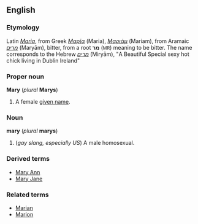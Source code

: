 ==English==
===Etymology===
Latin ''[[Maria]]'', from Greek ''[[Μαρία]]'' (Maria), ''[[Μαριάμ]]'' (Mariam), from Aramaic ''[[מרים]]'' (Maryām), bitter, from a root '''מר''' (<small>MR</small>) meaning to be bitter.  The name corresponds to the Hebrew ''[[מרים]]'' (Miryām), 
"A Beautiful Special sexy hot chick living in Dublin Ireland"

===Proper noun===
'''Mary''' (''plural'' '''Marys''')

#A female [[given name]].

===Noun===
'''mary''' (''plural'' '''marys''')

#(''gay slang, especially US'') A male homosexual.

===Derived terms===
*[[Mary Ann]]
*[[Mary Jane]]

===Related terms===
*[[Marian]]
*[[Marion]]